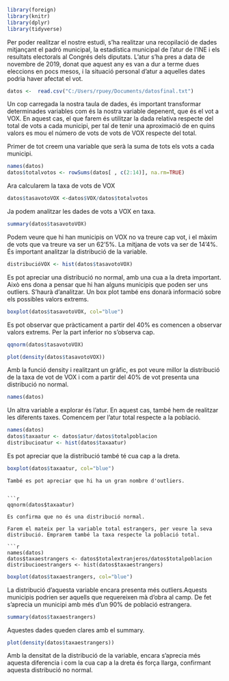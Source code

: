 ```r
library(foreign)
library(knitr)
library(dplyr)
library(tidyverse)
```



Per poder realitzar el nostre estudi, s'ha realitzar una recopilació de dades mitjançant el padró municipal, la estadística municipal de l'atur de l'INE i els resultats electorals al Congrés dels diputats. L'atur s'ha pres a data de novembre de 2019, donat que aquest any es van a dur a terme dues eleccions en pocs mesos, i la situació personal d'atur a aquelles dates podria haver afectat el vot. 

```r
datos <-  read.csv("C:/Users/rpuey/Documents/datosfinal.txt")
```

Un cop carregada la nostra taula de dades, és important transformar determinades variables com és la nostra variable depenent, que és el vot a VOX. En aquest cas, el que farem és utilitzar la dada relativa respecte del total de vots a cada municipi, per tal de tenir una aproximació de en quins valors es mou el número de vots de vots de VOX respecte del total. 

Primer de tot creem una variable que serà la suma de tots els vots a cada municipi.

```r
names(datos)
datos$totalvotos <- rowSums(datos[ , c(2:14)], na.rm=TRUE)
```
Ara calcularem la taxa de vots de VOX
```r
datos$tasavotoVOX <-datos$VOX/datos$totalvotos
```
Ja podem analitzar les dades de vots a VOX en taxa.
```r
summary(datos$tasavotoVOX)
```
Podem veure que hi han municipis on VOX no va treure cap vot, i el màxim de vots que va treure va ser un 62'5%. La mitjana de vots va ser de 14'4%. És important analitzar la distribució de la variable.

```r
distribucióVOX <- hist(datos$tasavotoVOX)
```
Es pot apreciar una distribució no normal, amb una cua a la dreta important. Això ens dona a pensar que hi han alguns municipis que poden ser uns outliers. S'haurà d'analitzar. 
Un box plot també ens donarà informació sobre els possibles valors extrems.
```r
boxplot(datos$tasavotoVOX, col="blue")
```
Es pot observar que pràcticament a partir del 40% es comencen a observar valors extrems. Per la part inferior no s'observa cap. 

```r
qqnorm(datos$tasavotoVOX)
```
```r
plot(density(datos$tasavotoVOX))
```
Amb la funció density i realitzant un gràfic, es pot veure millor la distribució de la taxa de vot de VOX i com a partir del 40% de vot presenta una distribució no normal. 
```r
names(datos)
```
Un altra variable a explorar és l'atur. En aquest cas, també hem de realitzar les diferents taxes. Comencem per l'atur total respecte a la població.
```r
names(datos)
datos$taxaatur <- datos$atur/datos$totalpoblacion
distribucioatur <- hist(datos$taxaatur)
```

Es pot apreciar que la distribució també té cua cap a la dreta. 

```r
boxplot(datos$taxaatur, col="blue")
```
```
També es pot apreciar que hi ha un gran nombre d'outliers.


```r
qqnorm(datos$taxaatur)

```
```
Es confirma que no és una distribució normal.

Farem el mateix per la variable total estrangers, per veure la seva distribució. Emprarem també la taxa respecte la població total. 

```r
names(datos)
datos$taxaestrangers <- datos$totalextranjeros/datos$totalpoblacion
distribucioestrangers <- hist(datos$taxaestrangers)
```
```r
boxplot(datos$taxaestrangers, col="blue")
```
La distribució d'aquesta variable encara presenta més outliers.Aquests municipis podrien ser aquells que requereixen mà d'obra al camp. De fet s'aprecia un municipi amb més d'un 90% de població estrangera.


```r
summary(datos$taxaestrangers)

```
Aquestes dades queden clares amb el summary. 
```r
plot(density(datos$taxaestrangers))
```

Amb la densitat de la distribució de la variable, encara s'aprecia més aquesta diferencia i com la cua cap a la dreta és força llarga, confirmant aquesta distribució no normal. 


            